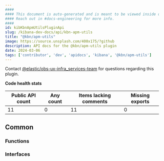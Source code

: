 ```yaml
---
####
#### This document is auto-generated and is meant to be viewed inside our experimental, new docs system.
#### Reach out in #docs-engineering for more info.
####
id: kibKbnApmUtilsPluginApi
slug: /kibana-dev-docs/api/kbn-apm-utils
title: "@kbn/apm-utils"
image: https://source.unsplash.com/400x175/?github
description: API docs for the @kbn/apm-utils plugin
date: 2024-03-06
tags: ['contributor', 'dev', 'apidocs', 'kibana', '@kbn/apm-utils']
---
```




Contact [@elastic/obs-ux-infra_services-team](https://github.com/orgs/elastic/teams/obs-ux-infra_services-team) for questions regarding this plugin.

**Code health stats**

| Public API count  | Any count | Items lacking comments | Missing exports |
|-------------------|-----------|------------------------|-----------------|
| 11 | 0 | 11 | 0 |

## Common

### Functions
<DocDefinitionList data={kbnApmUtilsObj.common.functions}/>

### Interfaces
<DocDefinitionList data={kbnApmUtilsObj.common.interfaces}/>

